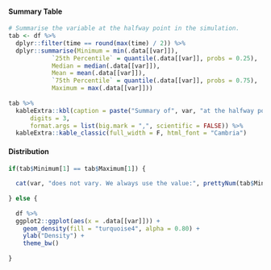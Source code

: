 
#### Summary Table

```r
# Summarise the variable at the halfway point in the simulation.
tab <- df %>%
  dplyr::filter(time == round(max(time) / 2)) %>%
  dplyr::summarise(Minimum = min(.data[[var]]),
            `25th Percentile` = quantile(.data[[var]], probs = 0.25),
            Median = median(.data[[var]]),
            Mean = mean(.data[[var]]),
            `75th Percentile` = quantile(.data[[var]], probs = 0.75),
            Maximum = max(.data[[var]]))
  
tab %>%
  kableExtra::kbl(caption = paste("Summary of", var, "at the halfway point in the simulation."),
      digits = 3,
      format.args = list(big.mark = ",", scientific = FALSE)) %>%
  kableExtra::kable_classic(full_width = F, html_font = "Cambria")

```

#### Distribution

```r

if(tab$Minimum[1] == tab$Maximum[1]) {
  
  cat(var, "does not vary. We always use the value:", prettyNum(tab$Minimum[1], big.mark = ",", scientific = FALSE))
  
} else {
  
  df %>%
  ggplot2::ggplot(aes(x = .data[[var]])) +
    geom_density(fill = "turquoise4", alpha = 0.80) +
    ylab("Density") +
    theme_bw() 
  
}


```


